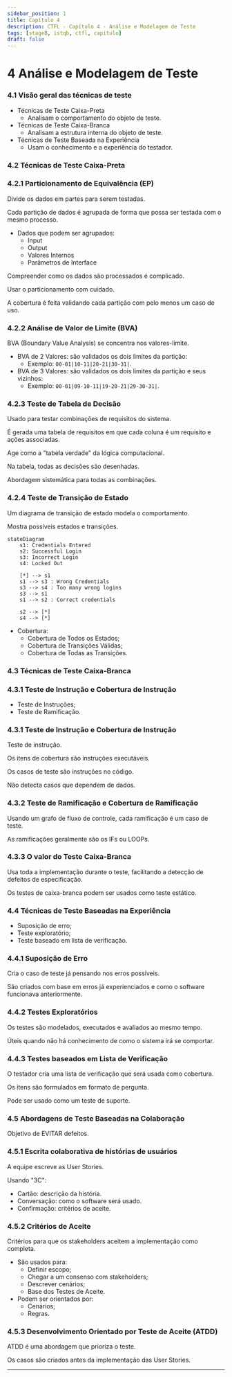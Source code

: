 ```yaml
---
sidebar_position: 1
title: Capítulo 4
description: CTFL - Capítulo 4 - Análise e Modelagem de Teste
tags: [stageB, istqb, ctfl, capitulo]
draft: false
---
```


# 4 Análise e Modelagem de Teste

### 4.1 Visão geral das técnicas de teste

- Técnicas de Teste Caixa-Preta
	- Analisam o comportamento do objeto de teste.
- Técnicas de Teste Caixa-Branca
	- Analisam a estrutura interna do objeto de teste.
- Técnicas de Teste Baseada na Experiência
	- Usam o conhecimento e a experiência do testador.

### 4.2 Técnicas de Teste Caixa-Preta

### 4.2.1 Particionamento de Equivalência (EP)

Divide os dados em partes para serem testadas.

Cada partição de dados é agrupada de forma que possa ser testada com o mesmo processo.

- Dados que podem ser agrupados:
	- Input
	- Output
	- Valores Internos
	- Parâmetros de Interface

Compreender como os dados são processados é complicado.

Usar o particionamento com cuidado.

A cobertura é feita validando cada partição com pelo menos um caso de uso.

### 4.2.2 Análise de Valor de Limite (BVA)

BVA (Boundary Value Analysis) se concentra nos valores-limite.

- BVA de 2 Valores: são validados os dois limites da partição:
	- Exemplo: `00-01|10-11|20-21|30-31|`.
- BVA de 3 Valores: são validados os dois limites da partição e seus vizinhos:
	- Exemplo: `00-01|09-10-11|19-20-21|29-30-31|`.

### 4.2.3 Teste de Tabela de Decisão

Usado para testar combinações de requisitos do sistema.

É gerada uma tabela de requisitos em que cada coluna é um requisito e ações associadas.

Age como a "tabela verdade" da lógica computacional.

Na tabela, todas as decisões são desenhadas.

Abordagem sistemática para todas as combinações.

### 4.2.4 Teste de Transição de Estado

Um diagrama de transição de estado modela o comportamento.

Mostra possíveis estados e transições.

```mermaid
stateDiagram
	s1: Credentials Entered
	s2: Successful Login
	s3: Incorrect Login
	s4: Locked Out

	[*] --> s1
	s1 --> s3 : Wrong Credentials
	s3 --> s4 : Too many wrong logins
	s3 --> s1
	s1 --> s2 : Correct credentials

	s2 --> [*]
	s4 --> [*]

```

- Cobertura:
	- Cobertura de Todos os Estados;
	- Cobertura de Transições Válidas;
	- Cobertura de Todas as Transições.

### 4.3 Técnicas de Teste Caixa-Branca

### 4.3.1 Teste de Instrução e Cobertura de Instrução

- Teste de Instruções;
- Teste de Ramificação.

### 4.3.1 Teste de Instrução e Cobertura de Instrução

Teste de instrução.

Os itens de cobertura são instruções executáveis.

Os casos de teste são instruções no código.

Não detecta casos que dependem de dados.

### 4.3.2 Teste de Ramificação e Cobertura de Ramificação

Usando um grafo de fluxo de controle, cada ramificação é um caso de teste.

As ramificações geralmente são os IFs ou LOOPs.

### 4.3.3 O valor do Teste Caixa-Branca

Usa toda a implementação durante o teste, facilitando a detecção de defeitos de especificação.

Os testes de caixa-branca podem ser usados como teste estático.

### 4.4 Técnicas de Teste Baseadas na Experiência

- Suposição de erro;
- Teste exploratório;
- Teste baseado em lista de verificação.

### 4.4.1 Suposição de Erro

Cria o caso de teste já pensando nos erros possíveis.

São criados com base em erros já experienciados e como o software funcionava anteriormente.

### 4.4.2 Testes Exploratórios

Os testes são modelados, executados e avaliados ao mesmo tempo.

Úteis quando não há conhecimento de como o sistema irá se comportar.

### 4.4.3 Testes baseados em Lista de Verificação

O testador cria uma lista de verificação que será usada como cobertura.

Os itens são formulados em formato de pergunta.

Pode ser usado como um teste de suporte.

### 4.5 Abordagens de Teste Baseadas na Colaboração

Objetivo de EVITAR defeitos.

### 4.5.1 Escrita colaborativa de histórias de usuários

A equipe escreve as User Stories.

Usando "3C":

- Cartão: descrição da história.
- Conversação: como o software será usado.
- Confirmação: critérios de aceite.

### 4.5.2 Critérios de Aceite

Critérios para que os stakeholders aceitem a implementação como completa.

- São usados para:
	- Definir escopo;
	- Chegar a um consenso com stakeholders;
	- Descrever cenários;
	- Base dos Testes de Aceite.
- Podem ser orientados por:
	- Cenários;
	- Regras.

### 4.5.3 Desenvolvimento Orientado por Teste de Aceite (ATDD)

ATDD é uma abordagem que prioriza o teste.

Os casos são criados antes da implementação das User Stories.

---